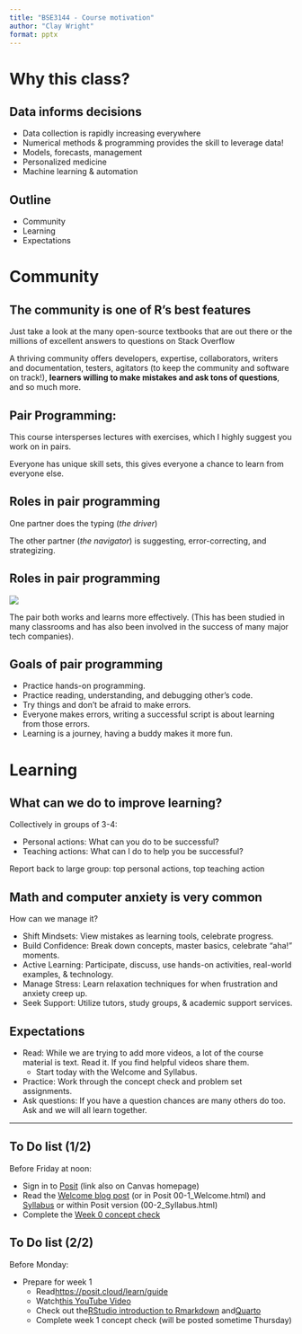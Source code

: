 ```yaml
---
title: "BSE3144 - Course motivation"
author: "Clay Wright"
format: pptx
---
```


# Why this class?

## Data informs decisions

-   Data collection is rapidly increasing everywhere
-   Numerical methods & programming provides the skill to leverage data!
-   Models, forecasts, management
-   Personalized medicine
-   Machine learning & automation

## Outline

- Community
- Learning
- Expectations

# Community

## The community is one of R’s best features

Just take a look at the many open-source textbooks that are out there or the millions of excellent answers to questions on Stack Overflow

A thriving community offers developers, expertise, collaborators, writers and documentation, testers, agitators (to keep the community and software on track!), **learners willing to make mistakes and ask tons of questions**, and so much more.

## Pair Programming:

This course intersperses lectures with exercises, which I highly suggest you work on in pairs.

Everyone has unique skill sets, this gives everyone a chance to learn from everyone else. 

## Roles in pair programming

One partner does the typing (*the driver*) 

The other partner (*the navigator*) is suggesting, error-correcting, and strategizing. 

## Roles in pair programming
![](https://miro.medium.com/v2/resize:fit:768/format:webp/1*KhthCBxD9DhKNkXxSYl9Pw.jpeg)

The pair both works and learns more effectively.
(This has been studied in many classrooms and has also been involved in the success of many major tech companies).

## Goals of pair programming

- Practice hands-on programming.
- Practice reading, understanding, and debugging other’s code. 
- Try things and don't be afraid to make errors.
- Everyone makes errors, writing a successful script is about learning from those errors.
- Learning is a journey, having a buddy makes it more fun. 


# Learning


## What can we do to improve learning?

Collectively in groups of 3-4: 

- Personal actions: What can you do to be successful?
- Teaching actions: What can I do to help you be successful? 

Report back to large group: top personal actions, top teaching action

## Math and computer anxiety is very common 

::: {.incremental}

How can we manage it?

- Shift Mindsets: View mistakes as learning tools, celebrate progress.
- Build Confidence: Break down concepts, master basics, celebrate "aha!" moments.
- Active Learning: Participate, discuss, use hands-on activities, real-world examples, & technology.
- Manage Stress: Learn relaxation techniques for when frustration and anxiety creep up. 
- Seek Support: Utilize tutors, study groups, & academic support services.

:::

## Expectations

::: {.incremental}

- Read: While we are trying to add more videos, a lot of the course material is text. Read it. If you find helpful videos share them. 
  - Start today with the Welcome and Syllabus.
- Practice: Work through the concept check and problem set assignments.
- Ask questions: If you have a question chances are many others do too. Ask and we will all learn together. 

:::

---

## To Do list (1/2)

Before Friday at noon:

- Sign in to [Posit](https://posit.cloud/spaces/466263/join?access_code=t7_EYM675vTBtBWbCJdZy-GzLB4j6tl9CFB6ibq-) (link also on Canvas homepage)
- Read the [Welcome blog post](https://drive.google.com/open?id=1tpkU2ST0TpEOKm-Q0aRvEuosWY1pjoFW&usp=drive_fs) (or in Posit 00-1_Welcome.html) and [Syllabus](https://docs.google.com/document/d/124UUTEYLpv6CpRJTJZuKQeoTkwRWVPHh4T2NATDDMuo/edit) or within Posit version (00-2_Syllabus.html)
- Complete the [Week 0 concept check](https://canvas.vt.edu/courses/184696/quizzes/505988)

## To Do list (2/2)

Before Monday:

* Prepare for week 1
    * Read[ https://posit.cloud/learn/guide](https://posit.cloud/learn/guide)
    * Watch[ this YouTube Video](https://youtu.be/FIrsOBy5k58?feature=shared&t=27)
    * Check out the[ RStudio introduction to Rmarkdown](https://rmarkdown.rstudio.com/lesson-1.html) and[ Quarto](https://quarto.org/docs/get-started/hello/rstudio.html)
    * Complete week 1 concept check (will be posted sometime Thursday)
